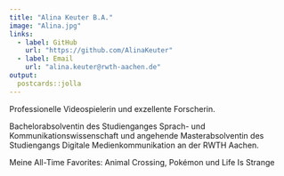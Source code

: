 ```yaml
---
title: "Alina Keuter B.A."
image: "Alina.jpg"
links:
  - label: GitHub
    url: "https://github.com/AlinaKeuter"
  - label: Email
    url: "alina.keuter@rwth-aachen.de"
output:
  postcards::jolla
---
```

 
Professionelle Videospielerin und exzellente Forscherin. \n

Bachelorabsolventin des Studienganges Sprach- und Kommunikationswissenschaft und angehende Masterabsolventin des Studiengangs Digitale Medienkommunikation an der RWTH Aachen. \n

 \n
Meine All-Time Favorites: Animal Crossing, Pokémon und Life Is Strange
